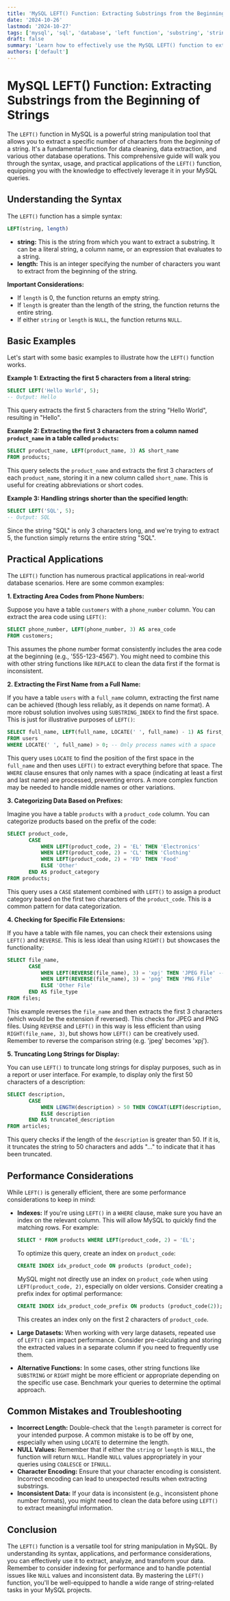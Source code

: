 ```yaml
---
title: 'MySQL LEFT() Function: Extracting Substrings from the Beginning of Strings'
date: '2024-10-26'
lastmod: '2024-10-27'
tags: ['mysql', 'sql', 'database', 'left function', 'substring', 'string manipulation', 'data analysis']
draft: false
summary: 'Learn how to effectively use the MySQL LEFT() function to extract substrings from the beginning of a string. This comprehensive guide includes detailed explanations, practical code examples, and optimization tips for data analysis and manipulation.'
authors: ['default']
---
```


# MySQL LEFT() Function: Extracting Substrings from the Beginning of Strings

The `LEFT()` function in MySQL is a powerful string manipulation tool that allows you to extract a specific number of characters from the *beginning* of a string. It's a fundamental function for data cleaning, data extraction, and various other database operations. This comprehensive guide will walk you through the syntax, usage, and practical applications of the `LEFT()` function, equipping you with the knowledge to effectively leverage it in your MySQL queries.

## Understanding the Syntax

The `LEFT()` function has a simple syntax:

```sql
LEFT(string, length)
```

*   **string:**  This is the string from which you want to extract a substring. It can be a literal string, a column name, or an expression that evaluates to a string.
*   **length:** This is an integer specifying the number of characters you want to extract from the beginning of the string.

**Important Considerations:**

*   If `length` is 0, the function returns an empty string.
*   If `length` is greater than the length of the string, the function returns the entire string.
*   If either `string` or `length` is `NULL`, the function returns `NULL`.

## Basic Examples

Let's start with some basic examples to illustrate how the `LEFT()` function works.

**Example 1: Extracting the first 5 characters from a literal string:**

```sql
SELECT LEFT('Hello World', 5);
-- Output: Hello
```

This query extracts the first 5 characters from the string "Hello World", resulting in "Hello".

**Example 2: Extracting the first 3 characters from a column named `product_name` in a table called `products`:**

```sql
SELECT product_name, LEFT(product_name, 3) AS short_name
FROM products;
```

This query selects the `product_name` and extracts the first 3 characters of each `product_name`, storing it in a new column called `short_name`.  This is useful for creating abbreviations or short codes.

**Example 3: Handling strings shorter than the specified length:**

```sql
SELECT LEFT('SQL', 5);
-- Output: SQL
```

Since the string "SQL" is only 3 characters long, and we're trying to extract 5, the function simply returns the entire string "SQL".

## Practical Applications

The `LEFT()` function has numerous practical applications in real-world database scenarios. Here are some common examples:

**1. Extracting Area Codes from Phone Numbers:**

Suppose you have a table `customers` with a `phone_number` column. You can extract the area code using `LEFT()`:

```sql
SELECT phone_number, LEFT(phone_number, 3) AS area_code
FROM customers;
```

This assumes the phone number format consistently includes the area code at the beginning (e.g., '555-123-4567').  You might need to combine this with other string functions like `REPLACE` to clean the data first if the format is inconsistent.

**2. Extracting the First Name from a Full Name:**

If you have a table `users` with a `full_name` column, extracting the first name can be achieved (though less reliably, as it depends on name format).  A more robust solution involves using `SUBSTRING_INDEX` to find the first space. This is just for illustrative purposes of `LEFT()`:

```sql
SELECT full_name, LEFT(full_name, LOCATE(' ', full_name) - 1) AS first_name
FROM users
WHERE LOCATE(' ', full_name) > 0; -- Only process names with a space
```

This query uses `LOCATE` to find the position of the first space in the `full_name` and then uses `LEFT()` to extract everything before that space. The `WHERE` clause ensures that only names with a space (indicating at least a first and last name) are processed, preventing errors.  A more complex function may be needed to handle middle names or other variations.

**3. Categorizing Data Based on Prefixes:**

Imagine you have a table `products` with a `product_code` column. You can categorize products based on the prefix of the code:

```sql
SELECT product_code,
       CASE
           WHEN LEFT(product_code, 2) = 'EL' THEN 'Electronics'
           WHEN LEFT(product_code, 2) = 'CL' THEN 'Clothing'
           WHEN LEFT(product_code, 2) = 'FD' THEN 'Food'
           ELSE 'Other'
       END AS product_category
FROM products;
```

This query uses a `CASE` statement combined with `LEFT()` to assign a product category based on the first two characters of the `product_code`.  This is a common pattern for data categorization.

**4. Checking for Specific File Extensions:**

If you have a table with file names, you can check their extensions using `LEFT()` and `REVERSE`. This is less ideal than using `RIGHT()` but showcases the functionality:

```sql
SELECT file_name,
       CASE
           WHEN LEFT(REVERSE(file_name), 3) = 'xpj' THEN 'JPEG File' -- reversed 'jpeg'
           WHEN LEFT(REVERSE(file_name), 3) = 'png' THEN 'PNG File'
           ELSE 'Other File'
       END AS file_type
FROM files;
```

This example reverses the `file_name` and then extracts the first 3 characters (which would be the extension if reversed). This checks for JPEG and PNG files. Using `REVERSE` and `LEFT()` in this way is less efficient than using `RIGHT(file_name, 3)`, but shows how `LEFT()` can be creatively used. Remember to reverse the comparison string (e.g. 'jpeg' becomes 'xpj').

**5. Truncating Long Strings for Display:**

You can use `LEFT()` to truncate long strings for display purposes, such as in a report or user interface. For example, to display only the first 50 characters of a description:

```sql
SELECT description,
       CASE
           WHEN LENGTH(description) > 50 THEN CONCAT(LEFT(description, 50), '...')
           ELSE description
       END AS truncated_description
FROM articles;
```

This query checks if the length of the `description` is greater than 50. If it is, it truncates the string to 50 characters and adds "..." to indicate that it has been truncated.

## Performance Considerations

While `LEFT()` is generally efficient, there are some performance considerations to keep in mind:

*   **Indexes:** If you're using `LEFT()` in a `WHERE` clause, make sure you have an index on the relevant column.  This will allow MySQL to quickly find the matching rows. For example:

    ```sql
    SELECT * FROM products WHERE LEFT(product_code, 2) = 'EL';
    ```

    To optimize this query, create an index on `product_code`:

    ```sql
    CREATE INDEX idx_product_code ON products (product_code);
    ```

    MySQL might not directly use an index on `product_code` when using `LEFT(product_code, 2)`, especially on older versions.  Consider creating a prefix index for optimal performance:

     ```sql
    CREATE INDEX idx_product_code_prefix ON products (product_code(2));
    ```

    This creates an index only on the first 2 characters of `product_code`.

*   **Large Datasets:**  When working with very large datasets, repeated use of `LEFT()` can impact performance.  Consider pre-calculating and storing the extracted values in a separate column if you need to frequently use them.

*   **Alternative Functions:**  In some cases, other string functions like `SUBSTRING` or `RIGHT` might be more efficient or appropriate depending on the specific use case.  Benchmark your queries to determine the optimal approach.

## Common Mistakes and Troubleshooting

*   **Incorrect Length:**  Double-check that the `length` parameter is correct for your intended purpose.  A common mistake is to be off by one, especially when using `LOCATE` to determine the length.
*   **NULL Values:**  Remember that if either the `string` or `length` is `NULL`, the function will return `NULL`.  Handle `NULL` values appropriately in your queries using `COALESCE` or `IFNULL`.
*   **Character Encoding:**  Ensure that your character encoding is consistent.  Incorrect encoding can lead to unexpected results when extracting substrings.
*   **Inconsistent Data:**  If your data is inconsistent (e.g., inconsistent phone number formats), you might need to clean the data before using `LEFT()` to extract meaningful information.

## Conclusion

The `LEFT()` function is a versatile tool for string manipulation in MySQL. By understanding its syntax, applications, and performance considerations, you can effectively use it to extract, analyze, and transform your data. Remember to consider indexing for performance and to handle potential issues like `NULL` values and inconsistent data. By mastering the `LEFT()` function, you'll be well-equipped to handle a wide range of string-related tasks in your MySQL projects.